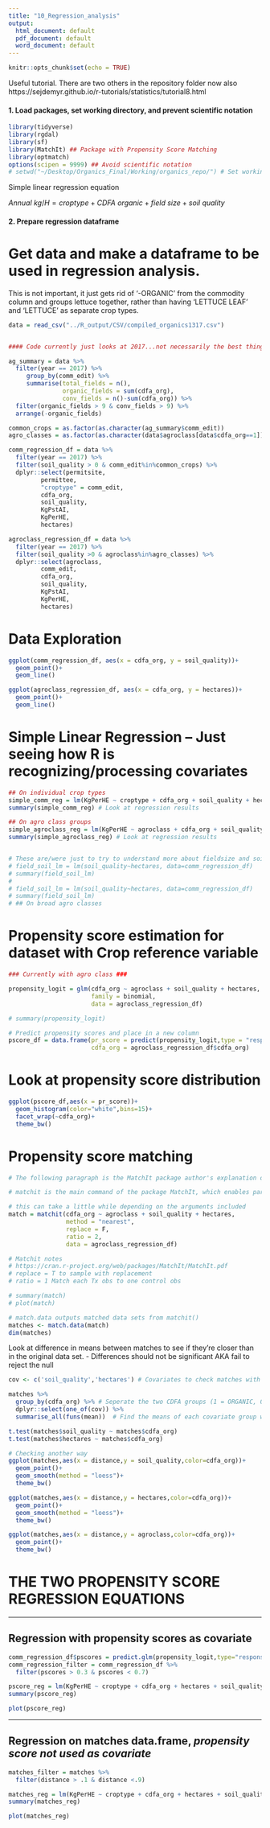 ```yaml
---
title: "10_Regression_analysis"
output:
  html_document: default
  pdf_document: default
  word_document: default
---
```


```r
knitr::opts_chunk$set(echo = TRUE)
```

Useful tutorial. There are two others in the repository folder now also
https://sejdemyr.github.io/r-tutorials/statistics/tutorial8.html


#### 1. Load packages, set working directory, and prevent scientific notation
```r
library(tidyverse)
library(rgdal)
library(sf)
library(MatchIt) ## Package with Propensity Score Matching
library(optmatch)
options(scipen = 9999) ## Avoid scientific notation
# setwd("~/Desktop/Organics_Final/Working/organics_repo/") # Set working directory to make relative filepath names work


```

Simple linear regression equation

$Annual~kg/H = croptype + CDFA~organic + field~size + soil~quality$

#### 2. Prepare regression dataframe

# Get data and make a dataframe to be used in regression analysis. 
This is not important, it just gets rid of '-ORGANIC' from the commodity column and groups lettuce together, rather than having 'LETTUCE LEAF' and 'LETTUCE' as separate crop types. 
```r

data = read_csv("../R_output/CSV/compiled_organics1317.csv")


#### Code currently just looks at 2017...not necessarily the best thing!!###

ag_summary = data %>% 
  filter(year == 2017) %>% 
     group_by(comm_edit) %>% 
     summarise(total_fields = n(),
               organic_fields = sum(cdfa_org),
               conv_fields = n()-sum(cdfa_org)) %>% 
  filter(organic_fields > 9 & conv_fields > 9) %>% 
  arrange(-organic_fields)

common_crops = as.factor(as.character(ag_summary$comm_edit))
agro_classes = as.factor(as.character(data$agroclass[data$cdfa_org==1]))

comm_regression_df = data %>% 
  filter(year == 2017) %>% 
  filter(soil_quality > 0 & comm_edit%in%common_crops) %>% 
  dplyr::select(permitsite,
         permittee,
         "croptype" = comm_edit,
         cdfa_org,
         soil_quality,
         KgPstAI,
         KgPerHE,
         hectares)

agroclass_regression_df = data %>% 
  filter(year == 2017) %>% 
  filter(soil_quality >0 & agroclass%in%agro_classes) %>% 
  dplyr::select(agroclass,
         comm_edit,
         cdfa_org,
         soil_quality,
         KgPstAI,
         KgPerHE,
         hectares)
```

# Data Exploration
```r

ggplot(comm_regression_df, aes(x = cdfa_org, y = soil_quality))+
  geom_point()+
  geom_line()

ggplot(agroclass_regression_df, aes(x = cdfa_org, y = hectares))+
  geom_point()+
  geom_line()

```


# Simple Linear Regression -- Just seeing how R is recognizing/processing covariates
```r

## On individual crop types
simple_comm_reg = lm(KgPerHE ~ croptype + cdfa_org + soil_quality + hectares, data = comm_regression_df) # Mainly to see how data is being read in regression
summary(simple_comm_reg) # Look at regression results

## On agro class groups
simple_agroclass_reg = lm(KgPerHE ~ agroclass + cdfa_org + soil_quality + hectares, data = agroclass_regression_df) # Mainly to see how data is being read in regression
summary(simple_agroclass_reg) # Look at regression results


# These are/were just to try to understand more about fieldsize and soil quality. 
# field_soil_lm = lm(soil_quality~hectares, data=comm_regression_df)
# summary(field_soil_lm)
# 
# field_soil_lm = lm(soil_quality~hectares, data=comm_regression_df)
# summary(field_soil_lm)
# ## On broad agro classes

```


# Propensity score estimation for dataset with Crop reference variable
```r
### Currently with agro class ###

propensity_logit = glm(cdfa_org ~ agroclass + soil_quality + hectares, 
                       family = binomial, 
                       data = agroclass_regression_df)

# summary(propensity_logit)

# Predict propensity scores and place in a new column
pscore_df = data.frame(pr_score = predict(propensity_logit,type = "response"),
                       cdfa_org = agroclass_regression_df$cdfa_org)

```


# Look at propensity score distribution
```r
ggplot(pscore_df,aes(x = pr_score))+
  geom_histogram(color="white",bins=15)+
  facet_wrap(~cdfa_org)+
  theme_bw()
```

# Propensity score matching
```r
# The following paragraph is the MatchIt package author's explanation of the matchit() function that I use below

# matchit is the main command of the package MatchIt, which enables parametric models for causal inference to work better by selecting well-matched subsets of the original treated and control groups. MatchIt implements the suggestions of Ho, Imai, King, and Stuart (2004) for improving parametric statistical models by preprocessing data with nonparametric matching methods. MatchIt implements a wide range of sophisticated matching methods, making it possible to greatly reduce the dependence of causal inferences on hard-to-justify, but commonly made, statistical modeling assumptions. The software also easily fits into existing research practices since, after preprocessing with MatchIt, researchers can use whatever parametric model they would have used without MatchIt, but produce inferences with substantially more robustness and less sensitivity to modeling assumptions. 

# this can take a little while depending on the arguments included
match = matchit(cdfa_org ~ agroclass + soil_quality + hectares, 
                method = "nearest", 
                replace = F,
                ratio = 2,
                data = agroclass_regression_df)

# Matchit notes
# https://cran.r-project.org/web/packages/MatchIt/MatchIt.pdf
# replace = T to sample with replacement
# ratio = 1 Match each Tx obs to one control obs

# summary(match)
# plot(match)

# match.data outputs matched data sets from matchit()
matches <- match.data(match)
dim(matches)
```


Look at difference in means between matches to see if they're closer than in the original data set. 
- Differences should not be significant AKA fail to reject the null
```r
cov <- c('soil_quality','hectares') # Covariates to check matches with

matches %>%
  group_by(cdfa_org) %>% # Seperate the two CDFA groups (1 = ORGANIC, 0 = CONVENTIONAL)
  dplyr::select(one_of(cov)) %>%
  summarise_all(funs(mean))  # Find the means of each covariate group within the org or conv groups

t.test(matches$soil_quality ~ matches$cdfa_org)
t.test(matches$hectares ~ matches$cdfa_org)

# Checking another way
ggplot(matches,aes(x = distance,y = soil_quality,color=cdfa_org))+
  geom_point()+
  geom_smooth(method = "loess")+
  theme_bw()

ggplot(matches,aes(x = distance,y = hectares,color=cdfa_org))+
  geom_point()+
  geom_smooth(method = "loess")+
  theme_bw()

ggplot(matches,aes(x = distance,y = agroclass,color=cdfa_org))+
  geom_point()+
  theme_bw()

```


# THE TWO PROPENSITY SCORE REGRESSION EQUATIONS
************
## Regression with **propensity scores as covariate**
```r

comm_regression_df$pscores = predict.glm(propensity_logit,type="response")
comm_regression_filter = comm_regression_df %>% 
  filter(pscores > 0.3 & pscores < 0.7)

pscore_reg = lm(KgPerHE ~ croptype + cdfa_org + hectares + soil_quality + pscores, data = comm_regression_filter)
summary(pscore_reg)

plot(pscore_reg)
```


************
## Regression on **matches data.frame**, *propensity score not used as covariate*
```r

matches_filter = matches %>% 
  filter(distance > .1 & distance <.9)

matches_reg = lm(KgPerHE ~ croptype + cdfa_org + hectares + soil_quality , data = matches_filter)
summary(matches_reg)

plot(matches_reg)

```




